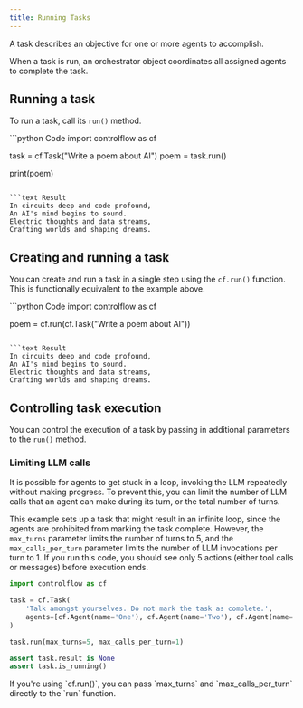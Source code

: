 ```yaml
---
title: Running Tasks
---
```


A task describes an objective for one or more agents to accomplish.

When a task is run, an orchestrator object coordinates all assigned agents to complete the task. 

## Running a task

To run a task, call its `run()` method.

<CodeGroup>
```python Code
import controlflow as cf

task = cf.Task("Write a poem about AI")
poem = task.run()

print(poem)
```

```text Result
In circuits deep and code profound,
An AI's mind begins to sound.
Electric thoughts and data streams,
Crafting worlds and shaping dreams.
```
</CodeGroup>

## Creating and running a task

You can create and run a task in a single step using the `cf.run()` function. This is functionally equivalent to the example above.

<CodeGroup>
```python Code
import controlflow as cf

poem = cf.run(cf.Task("Write a poem about AI"))
```

```text Result
In circuits deep and code profound,
An AI's mind begins to sound.
Electric thoughts and data streams,
Crafting worlds and shaping dreams.
```
</CodeGroup>

## Controlling task execution

You can control the execution of a task by passing in additional parameters to the `run()` method.

### Limiting LLM calls
It is possible for agents to get stuck in a loop, invoking the LLM repeatedly without making progress. To prevent this, you can limit the number of LLM calls that an agent can make during its turn, or the total number of turns.

This example sets up a task that might result in an infinite loop, since the agents are prohibited from marking the task complete. However, the `max_turns` parameter limits the number of turns to 5, and the `max_calls_per_turn` parameter limits the number of LLM invocations per turn to 1. If you run this code, you should see only 5 actions (either tool calls or messages) before execution ends.

```python 
import controlflow as cf

task = cf.Task(
    'Talk amongst yourselves. Do not mark the task as complete.', 
    agents=[cf.Agent(name='One'), cf.Agent(name='Two'), cf.Agent(name='Three')],
)

task.run(max_turns=5, max_calls_per_turn=1)

assert task.result is None
assert task.is_running()
```

<Tip>
If you're using `cf.run()`, you can pass `max_turns` and `max_calls_per_turn` directly to the `run` function.
</Tip>